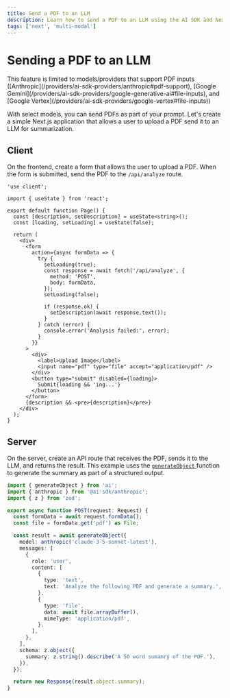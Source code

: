 ```yaml
---
title: Send a PDF to an LLM
description: Learn how to send a PDF to an LLM using the AI SDK and Next.js
tags: ['next', 'multi-modal']
---
```


# Sending a PDF to an LLM

<Note>
  This feature is limited to models/providers that support PDF inputs
  ([Anthropic](/providers/ai-sdk-providers/anthropic#pdf-support), [Google
  Gemini](/providers/ai-sdk-providers/google-generative-ai#file-inputs), and
  [Google Vertex](/providers/ai-sdk-providers/google-vertex#file-inputs))
</Note>

With select models, you can send PDFs as part of your prompt. Let's create a simple Next.js application that allows a user to upload a PDF send it to an LLM for summarization.

## Client

On the frontend, create a form that allows the user to upload a PDF. When the form is submitted, send the PDF to the `/api/analyze` route.

```tsx file="app/page.tsx"
'use client';

import { useState } from 'react';

export default function Page() {
  const [description, setDescription] = useState<string>();
  const [loading, setLoading] = useState(false);

  return (
    <div>
      <form
        action={async formData => {
          try {
            setLoading(true);
            const response = await fetch('/api/analyze', {
              method: 'POST',
              body: formData,
            });
            setLoading(false);

            if (response.ok) {
              setDescription(await response.text());
            }
          } catch (error) {
            console.error('Analysis failed:', error);
          }
        }}
      >
        <div>
          <label>Upload Image</label>
          <input name="pdf" type="file" accept="application/pdf" />
        </div>
        <button type="submit" disabled={loading}>
          Submit{loading && 'ing...'}
        </button>
      </form>
      {description && <pre>{description}</pre>}
    </div>
  );
}
```

## Server

On the server, create an API route that receives the PDF, sends it to the LLM, and returns the result. This example uses the [ `generateObject` ](/docs/reference/ai-sdk-core/generate-object) function to generate the summary as part of a structured output.

```typescript file="app/api/analyze/route.ts"
import { generateObject } from 'ai';
import { anthropic } from '@ai-sdk/anthropic';
import { z } from 'zod';

export async function POST(request: Request) {
  const formData = await request.formData();
  const file = formData.get('pdf') as File;

  const result = await generateObject({
    model: anthropic('claude-3-5-sonnet-latest'),
    messages: [
      {
        role: 'user',
        content: [
          {
            type: 'text',
            text: 'Analyze the following PDF and generate a summary.',
          },
          {
            type: 'file',
            data: await file.arrayBuffer(),
            mimeType: 'application/pdf',
          },
        ],
      },
    ],
    schema: z.object({
      summary: z.string().describe('A 50 word sumamry of the PDF.'),
    }),
  });

  return new Response(result.object.summary);
}
```
